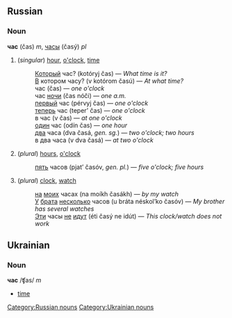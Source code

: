 ==Russian==
===Noun===
'''час''' (čas) ''m'', [[часы]] (časý) ''pl''

#(''singular'') [[hour]], [[o'clock]], [[time]]
#:[[Который]] час? (kotóryj čas) — ''What time is it?''
#:[[В]] котором часу? (v kotórom časú) — ''At what time?''
#:час (čas) — ''one o'clock''
#:час [[ночь|ночи]] (čas nóči) — ''one a.m.''
#:[[первый]] час (pérvyj čas) — ''one o'clock''
#:[[теперь]] час (teper’ čas) — ''one o'clock''
#:в час (v čas) — ''at one o'clock''
#:[[один]] час (odín čas) — ''one hour''
#:[[два]] часа (dva časá, ''gen. sg.'') — ''two o'clock; two hours''
#:в два часа (v dva časá) — ''at two o'clock''
#(''plural'') [[hours]], [[o'clock]]
#:[[пять]] часов (pjat’ časóv, ''gen. pl.'') — ''five o'clock; five hours''
#(''plural'') [[clock]], [[watch]]
#:[[на]] [[мой|моих]] часах (na moíkh časákh) — ''by my watch''
#:[[У]] [[брат|брата]] [[несколько]] часов (u bráta néskol’ko časóv) — ''My brother has several watches''
#:[[этот|Эти]] часы [[не]] [[идти|идут]] (éti časý ne idút) — ''This clock/watch does not work''

==Ukrainian==
===Noun===
'''час''' /ʧas/ ''m''
*[[time]]
[[Category:Russian nouns]]
[[Category:Ukrainian nouns]]